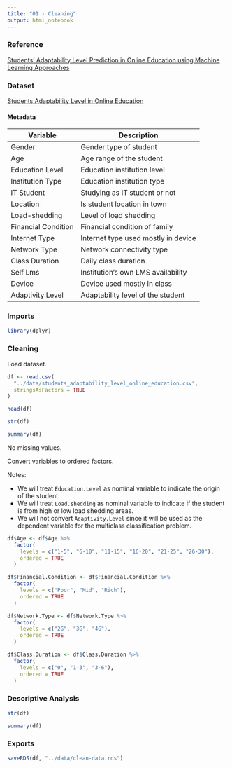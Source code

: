 ```yaml
---
title: "01 - Cleaning"
output: html_notebook
---
```


### Reference

[Students' Adaptability Level Prediction in Online Education using Machine Learning Approaches](https://ieeexplore.ieee.org/document/9579741)

### Dataset

[Students Adaptability Level in Online Education](https://www.kaggle.com/datasets/mdmahmudulhasansuzan/students-adaptability-level-in-online-education)

#### Metadata

| Variable | Description |
| --- | --- |
| Gender | Gender type of student |
| Age | Age range of the student |
| Education Level | Education institution level |
| Institution Type | Education institution type |
| IT Student | Studying as IT student or not |
| Location | Is student location in town |
| Load-shedding | Level of load shedding |
| Financial Condition | Financial condition of family |
| Internet Type | Internet type used mostly in device |
| Network Type | Network connectivity type |
| Class Duration | Daily class duration |
| Self Lms | Institution’s own LMS availability |
| Device | Device used mostly in class |
| Adaptivity Level | Adaptability level of the student |

### Imports

```r
library(dplyr)
```

### Cleaning

Load dataset.

```r
df <- read.csv(
  "../data/students_adaptability_level_online_education.csv",
  stringsAsFactors = TRUE
)

head(df)
```

```r
str(df)
```

```r
summary(df)
```

No missing values.

Convert variables to ordered factors.

Notes:

- We will treat `Education.Level` as nominal variable to indicate the origin of the student.
- We will treat `Load.shedding` as nominal variable to indicate if the student is from high or low load shedding areas. 
- We will not convert `Adaptivity.Level` since it will be used as the dependent variable for the multiclass classification problem.

```r
df$Age <- df$Age %>%
  factor(
    levels = c("1-5", "6-10", "11-15", "16-20", "21-25", "26-30"),
    ordered = TRUE
  )

df$Financial.Condition <- df$Financial.Condition %>%
  factor(
    levels = c("Poor", "Mid", "Rich"),
    ordered = TRUE
  )

df$Network.Type <- df$Network.Type %>%
  factor(
    levels = c("2G", "3G", "4G"),
    ordered = TRUE
  )

df$Class.Duration <- df$Class.Duration %>%
  factor(
    levels = c("0", "1-3", "3-6"),
    ordered = TRUE
  )
```

### Descriptive Analysis

```r
str(df)
```

```r
summary(df)
```

### Exports

```r
saveRDS(df, "../data/clean-data.rds")
```
